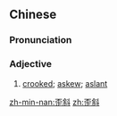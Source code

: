 ==Chinese==
{{zh-forms}}

===Pronunciation===
{{zh-pron
|m=wāixié
|c=waai1 ce4
|mn=qz,xm,zz:oai-chhiâ/tw:oai-chhoa̍h/xm,zz:oai-siâ
|cat=a
}}

===Adjective===
{{zh-adj}}

# [[crooked]]; [[askew]]; [[aslant]]

[[zh-min-nan:歪斜]]
[[zh:歪斜]]